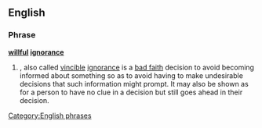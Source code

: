 ==English==

===Phrase===
'''[[willful]] [[ignorance]]'''

# {{idiom}}, also called [[vincible]] [[ignorance]] is a [[bad faith]] decision to avoid becoming informed about something so as to avoid having to make undesirable decisions that such information might prompt. It may also be shown as for a person to have no clue in a decision but still goes ahead in their decision.

[[Category:English phrases]]